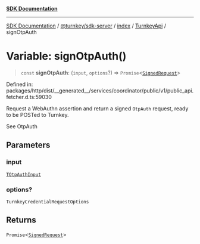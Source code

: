 [**SDK Documentation**](../../../../../../README.mdx)

***

[SDK Documentation](../../../../../../packages.mdx) / [@turnkey/sdk-server](../../../../README.mdx) / [index](../../../README.mdx) / [TurnkeyApi](../README.mdx) / signOtpAuth

# Variable: signOtpAuth()

> `const` **signOtpAuth**: (`input`, `options`?) => `Promise`\<[`SignedRequest`](../../../../../http/index/type-aliases/SignedRequest.mdx)\>

Defined in: packages/http/dist/\_\_generated\_\_/services/coordinator/public/v1/public\_api.fetcher.d.ts:59030

Request a WebAuthn assertion and return a signed `OtpAuth` request, ready to be POSTed to Turnkey.

See OtpAuth

## Parameters

### input

[`TOtpAuthInput`](../type-aliases/TOtpAuthInput.mdx)

### options?

`TurnkeyCredentialRequestOptions`

## Returns

`Promise`\<[`SignedRequest`](../../../../../http/index/type-aliases/SignedRequest.mdx)\>
